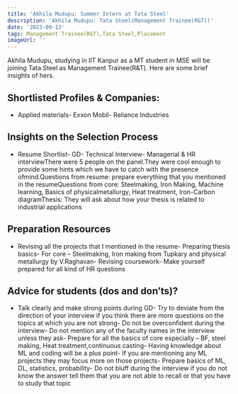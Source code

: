 ```yaml
---
title: 'Akhila Mudupu: Summer Intern at Tata Steel'
description: 'Akhila Mudupu: Tata Steel(Management Trainee(R&T))'
date: '2023-09-13'
tags: Management Trainee(R&T),Tata Steel,Placement
imageUrl: ''
---
```


Akhila Mudupu, studying in IIT Kanpur as a MT student in MSE will be joining Tata Steel as Management Trainee(R&T). Here are some brief insights of hers.

## Shortlisted Profiles & Companies:
- Applied materials- Exxon Mobil- Reliance Industries

## Insights on the Selection Process
- Resume Shortlist- GD- Technical Interview- Managerial & HR interviewThere were 5 people on the panel.They were cool enough to provide some hints which we have to catch with the presence ofmind.Questions from resume: prepare everything that you mentioned in the resumeQuestions from core: Steelmaking, Iron Making, Machine learning, Basics of physicalmetallurgy, Heat treatment, Iron-Carbon diagramThesis: They will ask about how your thesis is related to industrial applications

##  Preparation Resources
- Revising all the projects that I mentioned in the resume- Preparing thesis basics- For core – Steelmaking, Iron making from Tupkary and physical metallurgy by V.Raghavan- Revising coursework- Make yourself prepared for all kind of HR questions

## Advice for students (dos and don’ts)? 
- Talk clearly and make strong points during GD- Try to deviate from the direction of your interview if you think there are more questions on the topics at which you are not strong- Do not be overconfident during the interview- Do not mention any of the faculty names in the interview unless they ask- Prepare for all the basics of core especially – BF, steel making, Heat treatment,continuous casting- Having knowledge about ML and coding will be a plus point- If you are mentioning any ML projects they may focus more on those projects- Prepare basics of ML, DL, statistics, probability- Do not bluff during the interview if you do not know the answer tell them that you are not able to recall or that you have to study that topic

